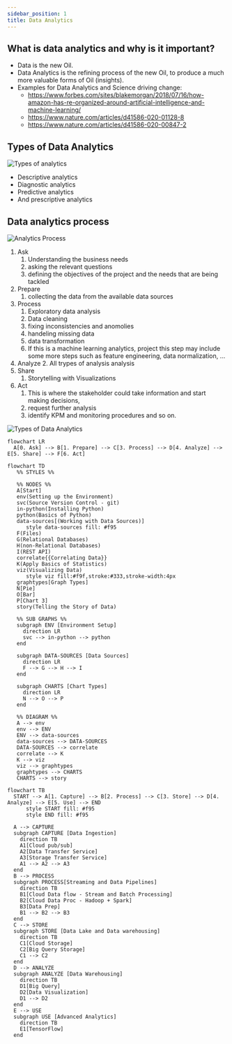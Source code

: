 ```yaml
---
sidebar_position: 1
title: Data Analytics
---
```


## What is data analytics and why is it important?
* Data is the new Oil.
* Data Analytics is the refining process of the new Oil, to produce a much more valuable forms of Oil (insights).
* Examples for Data Analytics and Science driving change:
  * https://www.forbes.com/sites/blakemorgan/2018/07/16/how-amazon-has-re-organized-around-artificial-intelligence-and-machine-learning/
  * https://www.nature.com/articles/d41586-020-01128-8
  * https://www.nature.com/articles/d41586-020-00847-2

## Types of Data Analytics
![Types of analytics](./assets/types.png)
* Descriptive analytics
* Diagnostic analytics
* Predictive analytics
* And prescriptive analytics

## Data analytics process

![Analytics Process](./assets/process.png)

1. Ask
    1. Understanding the business needs
    2. asking the relevant questions
    3. defining the objectives of the project and the needs that are being tackled
2.  Prepare
    1. collecting the data from the available data sources
    <!-- 2. Data, Data, Data, … I can’t make bricks without clay . https://www.youtube.com/watch?v=2UQE5vR1Dc8  -->
3. Process 
    1. Exploratory data analysis
    2. Data cleaning 
    3. fixing inconsistencies and anomolies 
    4. handeling missing data
    5. data transformation
    6. If this is a machine learning analytics, project this step may include some more steps such as feature engineering, data normalization, … 
4. Analyze
    2. All trypes of analysis analysis
5. Share
    1. Storytelling with Visualizations
6. Act
    1. This is where the stakeholder could take information and start making decisions, 
    2. request further analysis
    3. identify KPM and monitoring procedures and so on.


![Types of Data Analytics](./assets/types-of-data-analytics.png)


<!-- https://hevodata.com/learn/ultimate-guide-to-data-analytics/

https://www.freecodecamp.org/news/scalable-data-analytics-pipeline/

[GitHub - Open Journalism](https://github.com/collections/open-journalism) -->


```mermaid
flowchart LR
  A[0. Ask] --> B[1. Prepare] --> C[3. Process] --> D[4. Analyze] --> E[5. Share] --> F[6. Act]
```

```mermaid
flowchart TD
   %% STYLES %%

   %% NODES %%
   A[Start]
   env(Setting up the Environment)
   svc(Source Version Control - git)
   in-python(Installing Python)
   python(Basics of Python)
   data-sources[(Working with Data Sources)]
      style data-sources fill: #f95
   F(Files)
   G(Relational Databases)
   H(non-Relational Databases)
   I(REST API)
   correlate{{Correlating Data}}
   K(Apply Basics of Statistics)
   viz(Visualizing Data)
      style viz fill:#f9f,stroke:#333,stroke-width:4px
   graphtypes[Graph Types]
   N[Pie]
   O[Bar]
   P[Chart 3]
   story(Telling the Story of Data)

   %% SUB GRAPHS %%
   subgraph ENV [Environment Setup]
     direction LR
     svc --> in-python --> python
   end

   subgraph DATA-SOURCES [Data Sources]
     direction LR
     F --> G --> H --> I
   end

   subgraph CHARTS [Chart Types]
     direction LR
     N --> O --> P
   end

   %% DIAGRAM %%
   A --> env
   env --> ENV
   ENV --> data-sources
   data-sources --> DATA-SOURCES 
   DATA-SOURCES --> correlate
   correlate --> K
   K --> viz
   viz --> graphtypes
   graphtypes --> CHARTS
   CHARTS --> story

```

```mermaid
flowchart TB
  START --> A[1. Capture] --> B[2. Process] --> C[3. Store] --> D[4. Analyze] --> E[5. Use] --> END
      style START fill: #f95
      style END fill: #f95

  A --> CAPTURE
  subgraph CAPTURE [Data Ingestion]
    direction TB
    A1[Cloud pub/sub]
    A2[Data Transfer Service]
    A3[Storage Transfer Service]
    A1 --> A2 --> A3
  end
  B --> PROCESS
  subgraph PROCESS[Streaming and Data Pipelines]
    direction TB
    B1[Cloud Data flow - Stream and Batch Processing]
    B2[Cloud Data Proc - Hadoop + Spark]
    B3[Data Prep]
    B1 --> B2 --> B3
  end
  C --> STORE
  subgraph STORE [Data Lake and Data warehousing]
    direction TB
    C1[Cloud Storage]
    C2[Big Query Storage]
    C1 --> C2
  end
  D --> ANALYZE
  subgraph ANALYZE [Data Warehousing]
    direction TB
    D1[Big Query]
    D2[Data Visualization]
    D1 --> D2
  end
  E --> USE
  subgraph USE [Advanced Analytics]
    direction TB
    E1[TensorFlow]
  end

```
